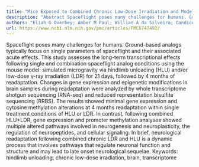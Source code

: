 ```yaml
---
title: "Mice Exposed to Combined Chronic Low-Dose Irradiation and Modeled Microgravity Develop Long-Term Neurological Sequelae"
description: "Abstract Spaceflight poses many challenges for humans. Ground-based analogs typically focus on single parameters of spaceflight and their associated acute effects. This study assesses the long-term tr..."
authors: "Eliah G Overbey; Amber M Paul; Willian A da Silveira; Candice GT Tahimic; Sigrid S Reinsch; Nathaniel Szewczyk; Seta Stanbouly; Charles Wang; Jonathan M Galazka; Xiao Wen Mao"
url: https://www.ncbi.nlm.nih.gov/pmc/articles/PMC6747492/
---
```


Spaceflight poses many challenges for humans. Ground-based analogs typically focus on single parameters of spaceflight and their associated acute effects. This study assesses the long-term transcriptional effects following single and combination spaceflight analog conditions using the mouse model: simulated microgravity via hindlimb unloading (HLU) and/or low-dose γ-ray irradiation (LDR) for 21 days, followed by 4 months of readaptation. Changes in gene expression and epigenetic modifications in brain samples during readaptation were analyzed by whole transcriptome shotgun sequencing (RNA-seq) and reduced representation bisulfite sequencing (RRBS). The results showed minimal gene expression and cytosine methylation alterations at 4 months readaptation within single treatment conditions of HLU or LDR. In contrast, following combined HLU+LDR, gene expression and promoter methylation analyses showed multiple altered pathways involved in neurogenesis and neuroplasticity, the regulation of neuropeptides, and cellular signaling. In brief, neurological readaptation following combined chronic LDR and HLU is a dynamic process that involves pathways that regulate neuronal function and structure and may lead to late onset neurological sequelae. Keywords: hindlimb unloading, chronic low-dose irradiation, brain, transcriptome
